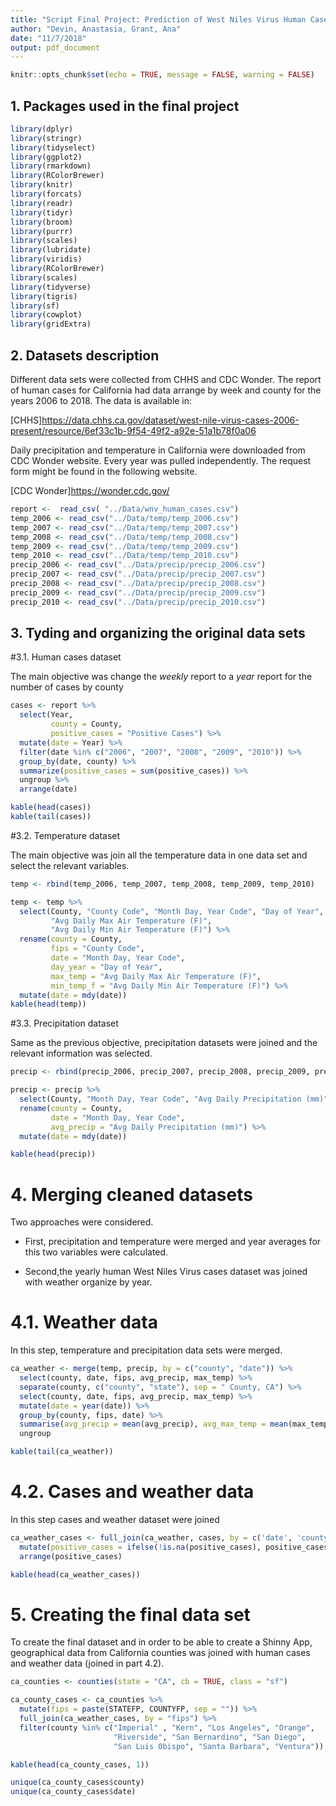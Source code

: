 ```yaml
---
title: "Script Final Project: Prediction of West Niles Virus Human Cases in Southern California by Precipitation and Temperature from 2006-2010"
author: "Devin, Anastasia, Grant, Ana"
date: "11/7/2018"
output: pdf_document
---
```


```r
knitr::opts_chunk$set(echo = TRUE, message = FALSE, warning = FALSE)
```

## 1. Packages used in the final project

```r
library(dplyr)
library(stringr)
library(tidyselect)
library(ggplot2)
library(rmarkdown)
library(RColorBrewer)
library(knitr)
library(forcats)
library(readr)
library(tidyr)
library(broom)
library(purrr)
library(scales)
library(lubridate)
library(viridis)
library(RColorBrewer)
library(scales)
library(tidyverse)
library(tigris)
library(sf)
library(cowplot)
library(gridExtra)
```

## 2. Datasets description

Different data sets were collected from CHHS and CDC Wonder. The report of human cases for California had data arrange by week and county for the years 2006 to 2018. The data is available in:

[CHHS]<https://data.chhs.ca.gov/dataset/west-nile-virus-cases-2006-present/resource/6ef33c1b-9f54-49f2-a92e-51a1b78f0a06>

Daily precipitation and temperature in California were downloaded from CDC Wonder website. Every year was pulled independently. The request form might be found in the following website.

[CDC Wonder]<https://wonder.cdc.gov/>

```r
report <-  read_csv( "../Data/wnv_human_cases.csv")
temp_2006 <- read_csv("../Data/temp/temp_2006.csv")
temp_2007 <- read_csv("../Data/temp/temp_2007.csv")
temp_2008 <- read_csv("../Data/temp/temp_2008.csv")
temp_2009 <- read_csv("../Data/temp/temp_2009.csv")
temp_2010 <- read_csv("../Data/temp/temp_2010.csv")
precip_2006 <- read_csv("../Data/precip/precip_2006.csv")
precip_2007 <- read_csv("../Data/precip/precip_2007.csv")
precip_2008 <- read_csv("../Data/precip/precip_2008.csv")
precip_2009 <- read_csv("../Data/precip/precip_2009.csv")
precip_2010 <- read_csv("../Data/precip/precip_2010.csv")

```
## 3. Tyding and organizing the original data sets

#3.1. Human cases dataset

The main objective was change the *weekly* report to a *year* report for the number of cases by county

```r
cases <- report %>% 
  select(Year, 
         county = County, 
         positive_cases = "Positive Cases") %>% 
  mutate(date = Year) %>% 
  filter(date %in% c("2006", "2007", "2008", "2009", "2010")) %>% 
  group_by(date, county) %>% 
  summarize(positive_cases = sum(positive_cases)) %>% 
  ungroup %>% 
  arrange(date)

kable(head(cases))
kable(tail(cases))

```
#3.2. Temperature dataset

The main objective was join all the temperature data in one data set and select the relevant variables.

```r

temp <- rbind(temp_2006, temp_2007, temp_2008, temp_2009, temp_2010)

temp <- temp %>% 
  select(County, "County Code", "Month Day, Year Code", "Day of Year", 
         "Avg Daily Max Air Temperature (F)", 
         "Avg Daily Min Air Temperature (F)") %>% 
  rename(county = County,
         fips = "County Code",
         date = "Month Day, Year Code",
         day_year = "Day of Year",
         max_temp = "Avg Daily Max Air Temperature (F)",
         min_temp_f = "Avg Daily Min Air Temperature (F)") %>% 
  mutate(date = mdy(date)) 
kable(head(temp))

```

#3.3. Precipitation dataset

Same as the previous objective, precipitation datasets were joined and the relevant information was selected.

```r

precip <- rbind(precip_2006, precip_2007, precip_2008, precip_2009, precip_2010)

precip <- precip %>%
  select(County, "Month Day, Year Code", "Avg Daily Precipitation (mm)")%>%
  rename(county = County,
         date = "Month Day, Year Code",
         avg_precip = "Avg Daily Precipitation (mm)") %>% 
  mutate(date = mdy(date))

kable(head(precip))

```

# 4. Merging cleaned datasets

Two approaches were considered. 

- First, precipitation and temperature were merged and year averages for this two variables were calculated.

- Second,the yearly human West Niles Virus cases dataset was joined with weather organize by year.

# 4.1. Weather data

In this step, temperature and precipitation data sets were merged.

```r

ca_weather <- merge(temp, precip, by = c("county", "date")) %>% 
  select(county, date, fips, avg_precip, max_temp) %>% 
  separate(county, c("county", "state"), sep = " County, CA") %>% 
  select(county, date, fips, avg_precip, max_temp) %>% 
  mutate(date = year(date)) %>% 
  group_by(county, fips, date) %>% 
  summarise(avg_precip = mean(avg_precip), avg_max_temp = mean(max_temp)) %>% 
  ungroup 

kable(tail(ca_weather))

```

# 4.2. Cases and weather data

In this step cases and weather dataset were joined

```r

ca_weather_cases <- full_join(ca_weather, cases, by = c('date', 'county')) %>%
  mutate(positive_cases = ifelse(!is.na(positive_cases), positive_cases, 0)) %>% 
  arrange(positive_cases) 

kable(head(ca_weather_cases))

```

# 5. Creating the final data set

To create the final dataset and in order to be able to create a Shinny App, geographical data from California counties was joined with human cases and weather data (joined in part 4.2).

```r

ca_counties <- counties(state = "CA", cb = TRUE, class = "sf")

ca_county_cases <- ca_counties %>% 
  mutate(fips = paste(STATEFP, COUNTYFP, sep = "")) %>% 
  full_join(ca_weather_cases, by = "fips") %>% 
  filter(county %in% c("Imperial" , "Kern", "Los Angeles", "Orange",
                       "Riverside", "San Bernardino", "San Diego", 
                       "San Luis Obispo", "Santa Barbara", "Ventura"))


```

```r
kable(head(ca_county_cases, 1))

unique(ca_county_cases$county)
unique(ca_county_cases$date)
```

